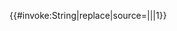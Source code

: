 {{#invoke:String|replace|source={{{1}}}|{{{2}}}|{{{3}}}|1}}<noinclude>
{{Documentation}}</noinclude>
